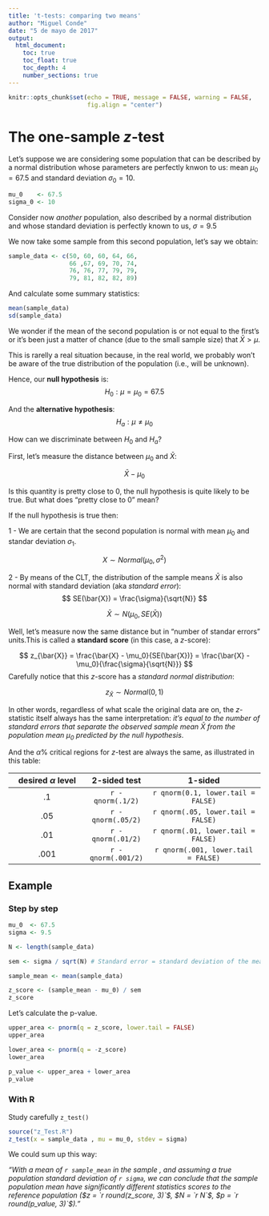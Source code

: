 ```yaml
---
title: 't-tests: comparing two means'
author: "Miguel Conde"
date: "5 de mayo de 2017"
output:
  html_document:
    toc: true
    toc_float: true
    toc_depth: 4
    number_sections: true
---
```


```r
knitr::opts_chunk$set(echo = TRUE, message = FALSE, warning = FALSE,
                      fig.align = "center")
```

# The one-sample $z$-test

Let's suppose we are considering some population that can be described by a normal distribution whose parameters are perfectly knwon to us: mean $\mu_0 = 67.5$ and standard deviation $\sigma_0 = 10$.


```r
mu_0    <- 67.5
sigma_0 <- 10
```

Consider now *another* population, also described by a normal distribution and whose standard deviation is perfectly known to us, $\sigma = 9.5$

We now take some sample from this second population, let's say we obtain:
```r
sample_data <- c(50, 60, 60, 64, 66, 
                 66 ,67, 69, 70, 74, 
                 76, 76, 77, 79, 79,
                 79, 81, 82, 82, 89)
```

And calculate some summary statistics:
```r
mean(sample_data)
sd(sample_data)
```


We wonder if the mean of the second population is or not equal to the first's or it's been just a matter of chance (due to the small sample size) that $\bar{X} > \mu$.

This is rarelly a real situation because, in the real world, we probably won't be aware of the true distribution of the population (i.e., \sigma will be unknown).

Hence, our **null hypothesis** is:
$$
H_0: \mu = \mu_0 = 67.5
$$

And the **alternative hypothesis**:
$$
H_a: \mu \neq \mu_0 
$$


How can we discriminate between $H_0$ and $H_a$?

First, let's measure the distance between $\mu_0$ and $\bar{X}$:

$$
\bar{X} - \mu_0
$$

Is this quantity is pretty close to 0, the null hypothesis is quite likely to be true. But what does "pretty close to 0" mean?

If the null hypothesis is true then:

1 - We are certain that the second population is normal with mean $\mu_0$ and standar deviation $\sigma_1$.

$$
X \sim Normal(\mu_0, \sigma^2 )
$$

2 - By means of the CLT, the distribution of the sample means $\bar{X}$ is also normal with standard deviation (aka *standard error*):
$$
SE(\bar{X}) = \frac{\sigma}{\sqrt{N}}
$$

$$
\bar{X} \sim N(\mu_0, SE(\bar{X}))
$$

Well, let's measure now the same distance but in "number of standar errors" units.This is called a **standard score** (in this case, a $z$-score):

$$
z_{\bar{X}} = \frac{\bar{X} - \mu_0}{SE(\bar{X})} = \frac{\bar{X} - \mu_0}{\frac{\sigma}{\sqrt{N}}}
$$
Carefully notice that this $z$-score has a *standard normal distribution*:

$$
z_{\bar{X}} \sim Normal(0, 1)
$$

In other words, regardless of what scale the original data are on, the $z$-statistic itself always has the same interpretation: *it’s equal to the number of standard errors that separate the observed sample mean $\bar{X}$ from the population mean $\mu_0$ predicted by the null hypothesis*.

And the $\alpha$% critical regions for $z$-test are always the same, as illustrated in this table:

| desired $\alpha$ level | 2-sided test | 1-sided                           |
|:----------------------:|:------------:|:---------------------------------:|
| .1                     | `r -qnorm(.1/2)`  | `r qnorm(0.1, lower.tail = FALSE)`    |
| .05                    | `r -qnorm(.05/2)`  | `r qnorm(.05, lower.tail = FALSE)`   |
| .01                    | `r -qnorm(.01/2)`  | `r qnorm(.01, lower.tail = FALSE)`   |
| .001                   | `r -qnorm(.001/2)`  | `r qnorm(.001, lower.tail = FALSE)` |

## Example
### Step by step
```r
mu_0  <- 67.5
sigma <- 9.5

N <- length(sample_data)

sem <- sigma / sqrt(N) # Standard error = standard deviation of the mean

sample_mean <- mean(sample_data)

z_score <- (sample_mean - mu_0) / sem
z_score
```
Let's calculate the p-value.

```r
upper_area <- pnorm(q = z_score, lower.tail = FALSE)
upper_area

lower_area <- pnorm(q = -z_score)
lower_area
```

```r
p_value <- upper_area + lower_area
p_value
```

### With R
Study carefully `z_test()`
```r
source("z_Test.R")
z_test(x = sample_data , mu = mu_0, stdev = sigma)
```

We could sum up this way:

*"With a mean of `r sample_mean` in the sample , and assuming a true population standard deviation of `r sigma`, we can conclude that the sample population mean have significantly different statistics scores to the reference population ($z = `r round(z_score, 3)`$, $N = `r N`$, $p = `r round(p_value, 3)`$)."*